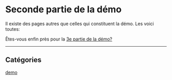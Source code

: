 # Seconde partie de la démo

Il existe des pages autres que celles qui constituent la démo. Les voici toutes:

<CustomPages />

Êtes-vous enfin près pour la [3e partie de la démo?](/custom/demo-3)

<hr />

## Catégories

[demo](/custom/demo)
